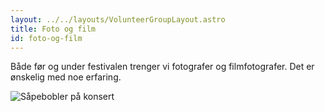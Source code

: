```yaml
---
layout: ../../layouts/VolunteerGroupLayout.astro
title: Foto og film
id: foto-og-film
---
```


Både før og under festivalen trenger vi fotografer og filmfotografer. Det er ønskelig med noe erfaring.

<img
  src="/frivillig/person-blaser-sapeboble-saksofonist-i-bakgrunnen.jpg"
  alt="Såpebobler på konsert"
  class="rounded-lg shadow-lg"
/>
